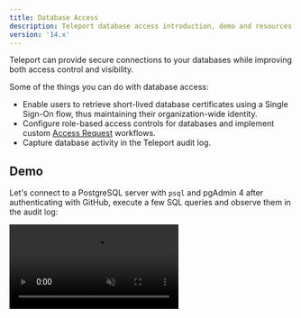 ```yaml
---
title: Database Access
description: Teleport database access introduction, demo and resources.
version: '14.x'
---
```


Teleport can provide secure connections to your databases while improving both
access control and visibility.

Some of the things you can do with database access:

- Enable users to retrieve short-lived database certificates using a Single Sign-On
  flow, thus maintaining their organization-wide identity.
- Configure role-based access controls for databases and implement custom
  [Access Request](/docs/ver/14.x/access-controls/access-requests) workflows.
- Capture database activity in the Teleport audit log.

## Demo

Let's connect to a PostgreSQL server with `psql` and pgAdmin 4 after authenticating
with GitHub, execute a few SQL queries and observe them in the audit log:

<video autoPlay loop muted playsInline controls>
  <source src="/assets/dbaccessdemo-d2b07ea2a0.mp4" type="video/mp4" />

  <source src="/assets/dbaccessdemo-71558a025e.webm" type="video/webm" />

  Your browser does not support the video tag.
</video>

## Getting started

- [Getting started](/docs/ver/14.x/database-access/getting-started): Connect Aurora PostgreSQL in a 10
  minute guide.

## How to connect your database to Teleport

- [Active Directory SQL Server](/docs/ver/14.x/database-access/guides/sql-server-ad): Connect Microsoft SQL Server with Active Directory authentication.
- [Active Directory SQL Server with PKINIT](/docs/ver/14.x/database-access/guides/sql-server-ad-pkinit): Connect Microsoft SQL Server with Active Directory PKINIT authentication.
- [AWS DynamoDB](/docs/ver/14.x/database-access/guides/aws-dynamodb): Connect AWS DynamoDB.
- [AWS OpenSearch](/docs/ver/14.x/database-access/guides/aws-opensearch): Connect AWS OpenSearch.
- [AWS ElastiCache & MemoryDB](/docs/ver/14.x/database-access/guides/redis-aws): Connect AWS ElastiCache or AWS MemoryDB for Redis database.
- [AWS RDS & Aurora](/docs/ver/14.x/database-access/guides/rds): Connect AWS RDS or Aurora PostgreSQL, MariaDB or MySQL database.
- [AWS RDS Proxy](/docs/ver/14.x/database-access/guides/rds-proxy): Connect AWS RDS Proxy instances to Teleport.
- [AWS Redshift](/docs/ver/14.x/database-access/guides/postgres-redshift): Connect AWS Redshift database.
- [AWS Redshift Serverless](/docs/ver/14.x/database-access/guides/redshift-serverless): Connect to AWS Redshift serverless.
- [AWS Keyspaces (Apache Cassandra)](/docs/ver/14.x/database-access/guides/aws-cassandra-keyspaces): Connect to an AWS Keyspaces database.
- [Azure PostgreSQL & MySQL](/docs/ver/14.x/database-access/guides/azure-postgres-mysql): Connect Azure PostgreSQL or MySQL.
- [Azure Cache for Redis](/docs/ver/14.x/database-access/guides/azure-redis): Connect Azure Cache for Redis.
- [Azure SQL Server](/docs/ver/14.x/database-access/guides/azure-sql-server-ad): Connect Azure SQL Server with Azure Active Directory authentication.
- [GCP Cloud SQL MySQL](/docs/ver/14.x/database-access/guides/mysql-cloudsql): Connect GCP Cloud SQL MySQL database.
- [GCP Cloud SQL PostgreSQL](/docs/ver/14.x/database-access/guides/postgres-cloudsql): Connect GCP Cloud SQL PostgreSQL database.
- [MongoDB Atlas](/docs/ver/14.x/database-access/guides/mongodb-atlas): Connect MongoDB Atlas cluster.
- [Self-hosted CockroachDB](/docs/ver/14.x/database-access/guides/cockroachdb-self-hosted): Connect self-hosted CockroachDB database.
- [Self-hosted Elasticsearch](/docs/ver/14.x/database-access/guides/elastic)
- [Self-hosted MongoDB](/docs/ver/14.x/database-access/guides/mongodb-self-hosted): Connect self-hosted MongoDB database.
- [Self-hosted MySQL & MariaDB](/docs/ver/14.x/database-access/guides/mysql-self-hosted): Connect self-hosted MySQL or MariaDB database.
- [Self-hosted PostgreSQL](/docs/ver/14.x/database-access/guides/postgres-self-hosted): Connect self-hosted PostgreSQL database.
- [Self-hosted Redis Cluster](/docs/ver/14.x/database-access/guides/redis-cluster): Connect a self-hosted Redis Cluster.
- [Self-hosted Redis](/docs/ver/14.x/database-access/guides/redis): Connect self-hosted Redis.
- [Self-Hosted Cassandra & ScyllaDB](/docs/ver/14.x/database-access/guides/cassandra-self-hosted): Connect self-hosted Cassandra or ScyllaDB.
- [Self-Hosted Oracle](/docs/ver/14.x/database-access/guides/oracle-self-hosted): Connect self-hosted Oracle database.
- [Snowflake](/docs/ver/14.x/database-access/guides/snowflake): Connect Snowflake.

## Other guides

- [GUI clients](/docs/ver/14.x/connect-your-client/gui-clients): Configure database graphical clients.
- [Dynamic Registration](/docs/ver/14.x/database-access/guides/dynamic-registration): Register/unregister databases without restarting Teleport.
- [High Availability](/docs/ver/14.x/database-access/guides/ha): Deploy database access in HA configuration.
- [AWS Cross-Account Access](/docs/ver/14.x/database-access/guides/aws-cross-account): Connect AWS databases in external AWS accounts.

## Resources

To learn more about configuring role-based access control for database access,
check out the [RBAC](/docs/ver/14.x/database-access/rbac) section.

The [Architecture](/docs/ver/14.x/database-access/architecture) section provides a more in-depth look at
Teleport Database Service internals such as networking and security.

See [Reference](/docs/ver/14.x/database-access/reference) for an overview of
database access-related configuration and CLI commands.

If you hit any issues, check out the [Troubleshooting
documentation](/docs/ver/14.x/database-access/troubleshooting) for common problems and solutions.

## FAQ

Finally, check out [Frequently Asked Questions](/docs/ver/14.x/database-access/faq).
